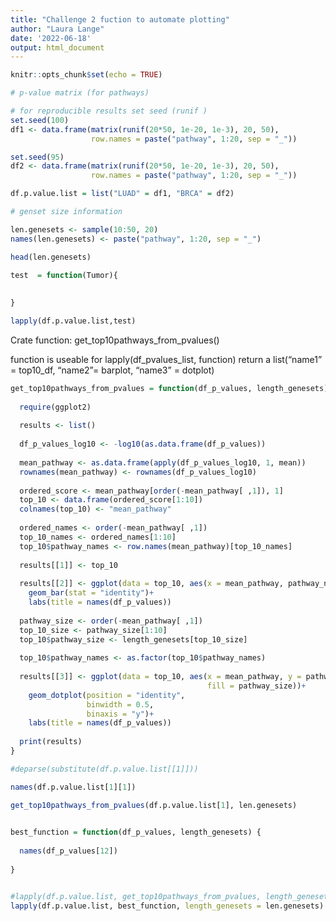 ```yaml
---
title: "Challenge 2 fuction to automate plotting"
author: "Laura Lange"
date: '2022-06-18'
output: html_document
---
```


```r
knitr::opts_chunk$set(echo = TRUE)
```

```r
# p-value matrix (for pathways)

# for reproducible results set seed (runif )
set.seed(100)
df1 <- data.frame(matrix(runif(20*50, 1e-20, 1e-3), 20, 50),
                  row.names = paste("pathway", 1:20, sep = "_"))

set.seed(95)
df2 <- data.frame(matrix(runif(20*50, 1e-20, 1e-3), 20, 50),
                  row.names = paste("pathway", 1:20, sep = "_"))

df.p.value.list = list("LUAD" = df1, "BRCA" = df2)

# genset size information 

len.genesets <- sample(10:50, 20)
names(len.genesets) <- paste("pathway", 1:20, sep = "_")

head(len.genesets)
```


```r
test  = function(Tumor){
  
  
}

lapply(df.p.value.list,test)

```





Crate function: get_top10pathways_from_pvalues()

function is useable for lapply(df_pvalues_list, function)
return a list("name1" = top10_df, "name2"= barplot, "name3" = dotplot)

```r
get_top10pathways_from_pvalues = function(df_p_values, length_genesets) {
  
  require(ggplot2)
  
  results <- list()
    
  df_p_values_log10 <- -log10(as.data.frame(df_p_values))
    
  mean_pathway <- as.data.frame(apply(df_p_values_log10, 1, mean))
  rownames(mean_pathway) <- rownames(df_p_values_log10)
  
  ordered_score <- mean_pathway[order(-mean_pathway[ ,1]), 1]
  top_10 <- data.frame(ordered_score[1:10])
  colnames(top_10) <- "mean_pathway"
  
  ordered_names <- order(-mean_pathway[ ,1])
  top_10_names <- ordered_names[1:10]
  top_10$pathway_names <- row.names(mean_pathway)[top_10_names]
  
  results[[1]] <- top_10
  
  results[[2]] <- ggplot(data = top_10, aes(x = mean_pathway, pathway_names))+
    geom_bar(stat = "identity")+
    labs(title = names(df_p_values))
  
  pathway_size <- order(-mean_pathway[ ,1])
  top_10_size <- pathway_size[1:10]
  top_10$pathway_size <- length_genesets[top_10_size]
  
  top_10$pathway_names <- as.factor(top_10$pathway_names)
  
  results[[3]] <- ggplot(data = top_10, aes(x = mean_pathway, y = pathway_names,
                                            fill = pathway_size))+
    geom_dotplot(position = "identity",
                 binwidth = 0.5,
                 binaxis = "y")+
    labs(title = names(df_p_values))
  
  print(results)
}
```

```r
#deparse(substitute(df.p.value.list[[1]]))

names(df.p.value.list[1][1])
```


```r
get_top10pathways_from_pvalues(df.p.value.list[1], len.genesets)
                               
```

```r
best_function = function(df_p_values, length_genesets) {
  
  names(df_p_values[12])
  
}



```




```r

#lapply(df.p.value.list, get_top10pathways_from_pvalues, length_genesets = len.genesets)
lapply(df.p.value.list, best_function, length_genesets = len.genesets)
```

